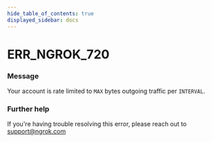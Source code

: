 ```yaml
---
hide_table_of_contents: true
displayed_sidebar: docs
---
```



# ERR_NGROK_720

### Message

Your account is rate limited to `MAX` bytes outgoing traffic per `INTERVAL`.

### Further help

If you're having trouble resolving this error, please reach out to [support@ngrok.com](mailto:support@ngrok.com?subject=Help%20with%20ERR_NGROK_720)

<ErrorDetails error="err_ngrok_720" />
